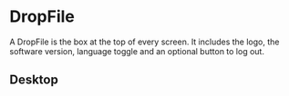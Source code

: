 
<Meta of={DropFileStories} title="components/DropFile"/>

# DropFile

A DropFile is the box at the top of every screen. It includes the logo, the
software version, language toggle and an optional button to log out.

## Desktop

<Canvas of={DropFileStories.BasicDropFile} />

